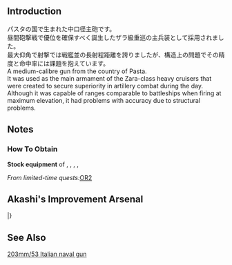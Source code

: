 {{Template:Equipmentinfo
|name = 203mm / 53 Twin Gun Mount
|id = 162
|japanesename = 203mm/53 連装砲
|icon = {{Template:RedGunMedium}}
|type = Main Cannon, Medium
|effect = {{Firepower}}+9, {{AA}}+1, {{Hit}}-2, {{Range}} Long
|scrap = {{Ammo}}4, {{Steel}}4
|image = <gallery type="slideshow" widths="360px" position="center" hideaddbutton="true">
Equipment162-2.png
Equipment162-1.png
Equipment162-3.png
Equipment162-4.png
</gallery>
|CL = 
|CLT = 
|CA = lime
|CAV = lime
|BB = 
|BBV = 
|notes = 
}}

==Introduction==
パスタの国で生まれた中口径主砲です。<br>昼間砲撃戦で優位を確保すべく誕生したザラ級重巡の主兵装として採用されました。<br>最大仰角で射撃では戦艦並の長射程距離を誇りましたが、構造上の問題でその精度と命中率には課題を抱えています。
<br/>
A medium-calibre gun from the country of Pasta.<br> It was used as the main armament of the Zara-class heavy cruisers that were created to secure superiority in artillery combat during the day.<br> Although it was capable of ranges comparable to battleships when firing at maximum elevation, it had problems with accuracy due to structural problems.

==Notes==
<div class="mw-collapsible"><h3>How To Obtain</h3>
<div class="mw-collapsible-content">
'''Stock equipment''' of {{Ship/Link|Pola Kai}}, {{Ship/Link|Pola}}, {{Ship/Link|Zara Due}}, {{Ship/Link|Zara Kai}}, {{Ship/Link|Zara}}

''From limited-time quests: ''[[Quests/Seasonal#OR2|OR2]]

</div></div>

==Akashi's Improvement Arsenal==
{{AkashiWorkshop}}
{{AkashiWorkshopLine
|Name=203mm / 53 Twin Gun Mount
|ItemType=RedGunMedium
|Fuel=10
|Ammo=180
|Steel=190
|Baux=0
|Mats0-5=4/5
|Mats6-9=5/8
|Mats10=-
|Screws0-5=3/4
|Screws6-9=4/7
|Screws10=-
|EquipConsume0-5=2x{{RedGunMedium|20.3cm Twin Gun Mount}}
|EquipConsume6-9=1x{{RedGunMedium|20.3cm(no.2) Twin Gun Mount}}
|EquipConsume10=-
|Sun=✓
|Mon=✓
|Tue=✓
|Wed=✓
|2ndShip=[[Zara#Second Upgrade|Zara Due]]
}}
|}

==See Also==
[[wikipedia:203_mm/53_Italian_naval_gun|203mm/53 Italian naval gun]]
{{Equipmentlist}}
